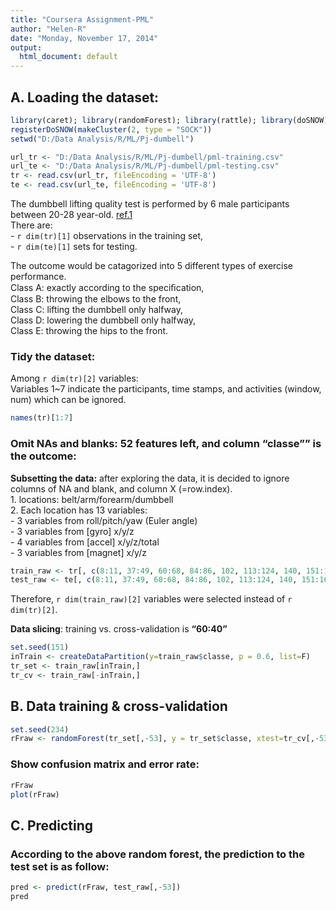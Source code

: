 ```yaml
---
title: "Coursera Assignment-PML"
author: "Helen-R"
date: "Monday, November 17, 2014"
output:
  html_document: default
---
```

## A. Loading the dataset:
```r
library(caret); library(randomForest); library(rattle); library(doSNOW);
registerDoSNOW(makeCluster(2, type = "SOCK"))
setwd("D:/Data Analysis/R/ML/Pj-dumbell")
```
```r
url_tr <- "D:/Data Analysis/R/ML/Pj-dumbell/pml-training.csv"
url_te <- "D:/Data Analysis/R/ML/Pj-dumbell/pml-testing.csv"
tr <- read.csv(url_tr, fileEncoding = 'UTF-8')
te <- read.csv(url_te, fileEncoding = 'UTF-8')
```
The dumbbell lifting quality test is performed by 6 male participants between 20-28 year-old. [ref.1][01]    
There are:    
- `r dim(tr)[1]` observations in the training set,    
- `r dim(te)[1]` sets for testing.    
         
The outcome would be catagorized into 5 different types of exercise performance.    
Class A: exactly according to the speciﬁcation,     
Class B: throwing the elbows to the front,     
Class C: lifting the dumbbell only halfway,     
Class D: lowering the dumbbell only halfway,    
Class E: throwing the hips to the front.    
         
### Tidy the dataset:
Among `r dim(tr)[2]` variables:    
Variables 1~7 indicate the participants, time stamps, and activities (window, num) which can be ignored.   
```r
names(tr)[1:7]
```
### Omit NAs and blanks: 52 features left, and column "classe"" is the outcome:
**Subsetting the data:** after exploring the data, it is decided to ignore columns of NA and blank, and column X (=row.index).    
1. locations: belt/arm/forearm/dumbbell    
2. Each location has 13 variables:     
- 3 variables from roll/pitch/yaw (Euler angle)     
- 3 variables from [gyro] x/y/z       
- 4 variables from [accel] x/y/z/total        
- 3 variables from [magnet] x/y/z     
```r
train_raw <- tr[, c(8:11, 37:49, 60:68, 84:86, 102, 113:124, 140, 151:160)]
test_raw <- te[, c(8:11, 37:49, 60:68, 84:86, 102, 113:124, 140, 151:160)]
```
Therefore, `r dim(train_raw)[2]` variables were selected instead of `r dim(tr)[2]`.        
         
**Data slicing**: training vs. cross-validation is **"60:40"**    
```r
set.seed(151)
inTrain <- createDataPartition(y=train_raw$classe, p = 0.6, list=F)
tr_set <- train_raw[inTrain,]
tr_cv <- train_raw[-inTrain,]
```
## B. Data training & cross-validation    
```r
set.seed(234)
rFraw <- randomForest(tr_set[,-53], y = tr_set$classe, xtest=tr_cv[,-53], ytest=tr_cv$classe, ntree=1000, keep.forest=T)
```
### Show confusion matrix and error rate:    
```r
rFraw
plot(rFraw)
```
                        
## C. Predicting    
### According to the above random forest, the prediction to the test set is as follow:    
```r
pred <- predict(rFraw, test_raw[,-53])
pred
```

[01]: http://groupware.les.inf.puc-rio.br/har